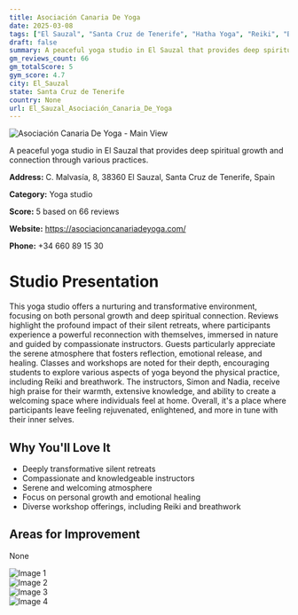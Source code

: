 ```yaml
---
title: Asociación Canaria De Yoga
date: 2025-03-08
tags: ["El Sauzal", "Santa Cruz de Tenerife", "Hatha Yoga", "Reiki", "Breathwork", "serene atmosphere", "transformative experiences", "El Sauzal"]  
draft: false
summary: A peaceful yoga studio in El Sauzal that provides deep spiritual growth and connection through various practices.
gm_reviews_count: 66
gm_totalScore: 5
gym_score: 4.7
city: El_Sauzal
state: Santa Cruz de Tenerife
country: None
url: El_Sauzal_Asociación_Canaria_De_Yoga
---
```


<div className="aspect-[16/9] relative my-8">
  <img 
    src="https://lh5.googleusercontent.com/p/AF1QipMREQh2R0WyA6PrMu4HyoBTdcGxNY-dsA2z5Z95=w1920-h1080-k-no"
    alt="Asociación Canaria De Yoga - Main View"
    className="object-cover absolute inset-0 w-full h-full rounded-lg"
  />
</div>

A peaceful yoga studio in El Sauzal that provides deep spiritual growth and connection through various practices.

**Address:** C. Malvasía, 8, 38360 El Sauzal, Santa Cruz de Tenerife, Spain

**Category:** Yoga studio

**Score:** 5 based on 66 reviews

**Website:** https://asociacioncanariadeyoga.com/

**Phone:** +34 660 89 15 30

# Studio Presentation

This yoga studio offers a nurturing and transformative environment, focusing on both personal growth and deep spiritual connection. Reviews highlight the profound impact of their silent retreats, where participants experience a powerful reconnection with themselves, immersed in nature and guided by compassionate instructors. Guests particularly appreciate the serene atmosphere that fosters reflection, emotional release, and healing. Classes and workshops are noted for their depth, encouraging students to explore various aspects of yoga beyond the physical practice, including Reiki and breathwork. The instructors, Simon and Nadia, receive high praise for their warmth, extensive knowledge, and ability to create a welcoming space where individuals feel at home. Overall, it's a place where participants leave feeling rejuvenated, enlightened, and more in tune with their inner selves.

## Why You'll Love It

- Deeply transformative silent retreats
- Compassionate and knowledgeable instructors
- Serene and welcoming atmosphere
- Focus on personal growth and emotional healing
- Diverse workshop offerings, including Reiki and breathwork

## Areas for Improvement

None

<div className="grid grid-cols-1 xl:grid-cols-2 gap-4 my-8">
<div className="aspect-[4/3] relative"><img src="https://lh3.googleusercontent.com/p/AF1QipOsr8zZz-Vv3AcuVYvGNbAiMooSxtBfS3xyPiNm=w1920-h1080-k-no" alt="Image 1" className="object-cover absolute inset-0 w-full h-full rounded-lg" /></div>
<div className="aspect-[4/3] relative"><img src="https://lh5.googleusercontent.com/p/AF1QipNb6orG7tnHgbZhO8ibYX0jgGndEqAkFMJ20o7d=w1920-h1080-k-no" alt="Image 2" className="object-cover absolute inset-0 w-full h-full rounded-lg" /></div>
<div className="aspect-[4/3] relative"><img src="https://lh5.googleusercontent.com/p/AF1QipO41XWxA89lR1V0JLV0ABPCMVvvCwkT63F0Pvrh=w1920-h1080-k-no" alt="Image 3" className="object-cover absolute inset-0 w-full h-full rounded-lg" /></div>
<div className="aspect-[4/3] relative"><img src="https://lh5.googleusercontent.com/p/AF1QipP1wyx7LlnqVWa4UhFE3sCoevLNxRng3PAn46NQ=w1920-h1080-k-no" alt="Image 4" className="object-cover absolute inset-0 w-full h-full rounded-lg" /></div>
</div>